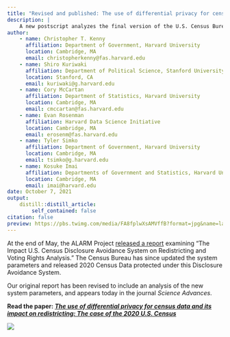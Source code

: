 ```yaml
---
title: "Revised and published: The use of differential privacy for census data and its impact on redistricting"
description: |
    A new postscript analyzes the final version of the U.S. Census Bureau's Disclosure Avoidance System.
author:
    - name: Christopher T. Kenny
      affiliation: Department of Government, Harvard University
      location: Cambridge, MA
      email: christopherkenny@fas.harvard.edu
    - name: Shiro Kuriwaki
      affiliation: Department of Political Science, Stanford University
      location: Stanford, CA
      email: kuriwaki@g.harvard.edu
    - name: Cory McCartan
      affiliation: Department of Statistics, Harvard University
      location: Cambridge, MA
      email: cmccartan@fas.harvard.edu
    - name: Evan Rosenman
      affiliation: Harvard Data Science Initiative
      location: Cambridge, MA
      email: erosenm@fas.harvard.edu
    - name: Tyler Simko
      affiliation: Department of Government, Harvard University
      location: Cambridge, MA
      email: tsimko@g.harvard.edu
    - name: Kosuke Imai
      affiliation: Departments of Government and Statistics, Harvard University
      location: Cambridge, MA
      email: imai@harvard.edu
date: October 7, 2021
output:
    distill::distill_article:
        self_contained: false
citation: false
preview: https://pbs.twimg.com/media/FA8fplwXsAMVffB?format=jpg&name=large
---
```


At the end of May, the ALARM Project [released a report](/posts/2021-05-28-census-das/)
examining "The Impact U.S. Census Disclosure Avoidance System on Redistricting
and Voting Rights Analysis."  The Census Bureau has since updated the system parameters
and released 2020 Census Data protected under this Disclosure Avoidance System.

Our original report has been revised to include an analysis of the new system
parameters, and appears today in the journal *Science Advances*.

**Read the paper: [*The use of differential privacy for census data and its impact on redistricting: The case of the 2020 U.S. Census*](https://www.science.org/doi/10.1126/sciadv.abk3283)**

![](Kenny_abk3283_Infographic.jpeg)

